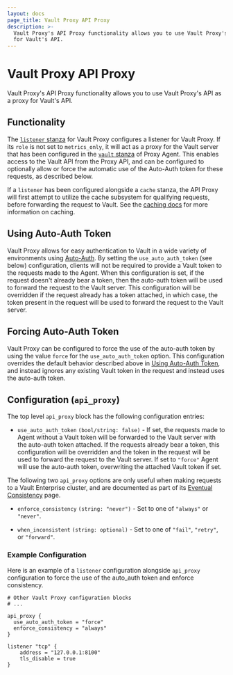 ```yaml
---
layout: docs
page_title: Vault Proxy API Proxy
description: >-
  Vault Proxy's API Proxy functionality allows you to use Vault Proxy's API as a proxy
  for Vault's API.
---
```


# Vault Proxy API Proxy

Vault Proxy's API Proxy functionality allows you to use Vault Proxy's API as a proxy
for Vault's API.

## Functionality

The [`listener` stanza](/vault/docs/agent#listener-stanza) for Vault Proxy configures a listener for Vault Proxy. If
its `role` is not set to `metrics_only`, it will act as a proxy for the Vault server that
has been configured in the [`vault` stanza](/vault/docs/agentandproxy/proxy#vault-stanza) of Proxy Agent. This enables access to the Vault
API from the Proxy API, and can be configured to optionally allow or force the automatic use of
the Auto-Auth token for these requests, as described below.

If a `listener` has been configured alongside a `cache` stanza, the API Proxy will
first attempt to utilize the cache subsystem for qualifying requests, before forwarding the
request to Vault. See the [caching docs](/vault/docs/agentandproxy/proxy/caching) for more information on caching.

## Using Auto-Auth Token

Vault Proxy allows for easy authentication to Vault in a wide variety of
environments using [Auto-Auth](/vault/docs/agentandproxy/autoauth). By setting the
`use_auto_auth_token` (see below) configuration, clients will not be required
to provide a Vault token to the requests made to the Agent. When this
configuration is set, if the request doesn't already bear a token, then the
auto-auth token will be used to forward the request to the Vault server. This
configuration will be overridden if the request already has a token attached,
in which case, the token present in the request will be used to forward the
request to the Vault server.

## Forcing Auto-Auth Token

Vault Proxy can be configured to force the use of the auto-auth token by using
the value `force` for the `use_auto_auth_token` option. This configuration
overrides the default behavior described above in [Using Auto-Auth
Token](/vault/docs/proxy/apiproxy#using-auto-auth-token), and instead ignores any
existing Vault token in the request and instead uses the auto-auth token.


## Configuration (`api_proxy`)

The top level `api_proxy` block has the following configuration entries:

- `use_auto_auth_token` `(bool/string: false)` - If set, the requests made to Agent
without a Vault token will be forwarded to the Vault server with the
auto-auth token attached. If the requests already bear a token, this
configuration will be overridden and the token in the request will be used to
forward the request to the Vault server. If set to `"force"` Agent will use the
auto-auth token, overwriting the attached Vault token if set.

The following two `api_proxy` options are only useful when making requests to a Vault
Enterprise cluster, and are documented as part of its
[Eventual Consistency](/vault/docs/enterprise/consistency#vault-agent-and-consistency-headers)
page.

- `enforce_consistency` `(string: "never")` - Set to one of `"always"`
or `"never"`.

- `when_inconsistent` `(string: optional)` - Set to one of `"fail"`, `"retry"`,
or `"forward"`.

### Example Configuration

Here is an example of a `listener` configuration alongside `api_proxy` configuration to force the use of the auto_auth token
and enforce consistency.

```hcl
# Other Vault Proxy configuration blocks
# ...

api_proxy {
  use_auto_auth_token = "force"
  enforce_consistency = "always"
}

listener "tcp" {
    address = "127.0.0.1:8100"
    tls_disable = true
}
```
